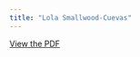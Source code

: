 ```yaml
---
title: "Lola Smallwood-Cuevas"
---
```


[View the PDF](../files/pdfs/role_profiles/senators/district_28_profile.pdf)
